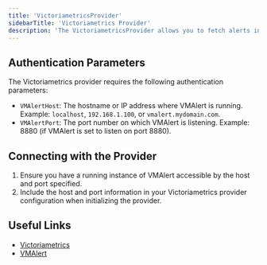 ```yaml
---
title: 'VictoriametricsProvider'
sidebarTitle: 'Victoriametrics Provider'
description: 'The VictoriametricsProvider allows you to fetch alerts in Victoriametrics.'
---
```


## Authentication Parameters

The Victoriametrics provider requires the following authentication parameters:

- `VMAlertHost`: The hostname or IP address where VMAlert is running. Example: `localhost`, `192.168.1.100`, or `vmalert.mydomain.com`.
- `VMAlertPort`: The port number on which VMAlert is listening. Example: 8880 (if VMAlert is set to listen on port 8880).

## Connecting with the Provider

1. Ensure you have a running instance of VMAlert accessible by the host and port specified.
2. Include the host and port information in your Victoriametrics provider configuration when initializing the provider.

## Useful Links

- [Victoriametrics](https://victoriametrics.com/docs/)
- [VMAlert](https://victoriametrics.github.io/vmalert.html)
